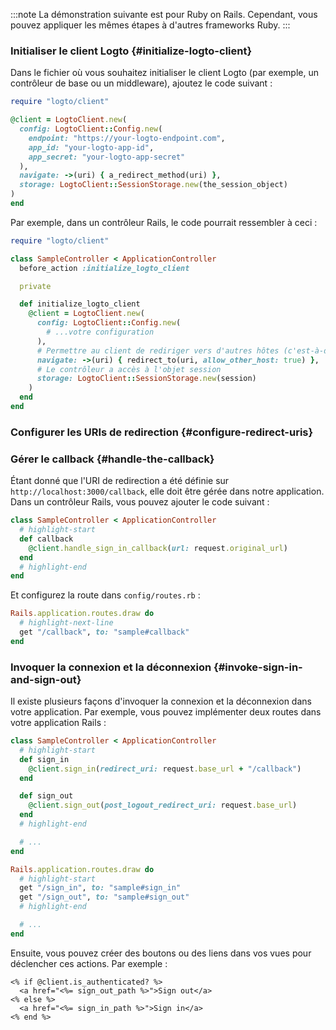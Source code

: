 
:::note
La démonstration suivante est pour Ruby on Rails. Cependant, vous pouvez appliquer les mêmes étapes à d'autres frameworks Ruby.
:::

### Initialiser le client Logto \{#initialize-logto-client}

Dans le fichier où vous souhaitez initialiser le client Logto (par exemple, un contrôleur de base ou un middleware), ajoutez le code suivant :

```ruby
require "logto/client"

@client = LogtoClient.new(
  config: LogtoClient::Config.new(
    endpoint: "https://your-logto-endpoint.com",
    app_id: "your-logto-app-id",
    app_secret: "your-logto-app-secret"
  ),
  navigate: ->(uri) { a_redirect_method(uri) },
  storage: LogtoClient::SessionStorage.new(the_session_object)
)
end
```

Par exemple, dans un contrôleur Rails, le code pourrait ressembler à ceci :

```ruby title="app/controllers/sample_controller.rb"
require "logto/client"

class SampleController < ApplicationController
  before_action :initialize_logto_client

  private

  def initialize_logto_client
    @client = LogtoClient.new(
      config: LogtoClient::Config.new(
        # ...votre configuration
      ),
      # Permettre au client de rediriger vers d'autres hôtes (c'est-à-dire votre locataire Logto)
      navigate: ->(uri) { redirect_to(uri, allow_other_host: true) },
      # Le contrôleur a accès à l'objet session
      storage: LogtoClient::SessionStorage.new(session)
    )
  end
end
```

### Configurer les URIs de redirection \{#configure-redirect-uris}

<SignInFlowSummary />

<AssumingUrl />

<WebConfigureRedirectUris />

### Gérer le callback \{#handle-the-callback}

Étant donné que l'URI de redirection a été définie sur `http://localhost:3000/callback`, elle doit être gérée dans notre application. Dans un contrôleur Rails, vous pouvez ajouter le code suivant :

```ruby title="app/controllers/sample_controller.rb"
class SampleController < ApplicationController
  # highlight-start
  def callback
    @client.handle_sign_in_callback(url: request.original_url)
  end
  # highlight-end
end
```

Et configurez la route dans `config/routes.rb` :

```ruby title="config/routes.rb"
Rails.application.routes.draw do
  # highlight-next-line
  get "/callback", to: "sample#callback"
end
```

### Invoquer la connexion et la déconnexion \{#invoke-sign-in-and-sign-out}

Il existe plusieurs façons d'invoquer la connexion et la déconnexion dans votre application. Par exemple, vous pouvez implémenter deux routes dans votre application Rails :

```ruby title="app/controllers/sample_controller.rb"
class SampleController < ApplicationController
  # highlight-start
  def sign_in
    @client.sign_in(redirect_uri: request.base_url + "/callback")
  end

  def sign_out
    @client.sign_out(post_logout_redirect_uri: request.base_url)
  end
  # highlight-end

  # ...
end
```

```ruby title="config/routes.rb"
Rails.application.routes.draw do
  # highlight-start
  get "/sign_in", to: "sample#sign_in"
  get "/sign_out", to: "sample#sign_out"
  # highlight-end

  # ...
end
```

Ensuite, vous pouvez créer des boutons ou des liens dans vos vues pour déclencher ces actions. Par exemple :

```erb title="app/views/sample/index.html.erb"
<% if @client.is_authenticated? %>
  <a href="<%= sign_out_path %>">Sign out</a>
<% else %>
  <a href="<%= sign_in_path %>">Sign in</a>
<% end %>
```

<Checkpoint />
